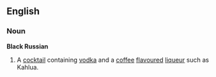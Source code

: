 ==English==
===Noun===
'''Black Russian'''
# A [[cocktail]] containing [[vodka]] and a [[coffee]] [[flavour]]ed [[liqueur]] such as Kahlua.
<P>
{{Wikipedia}}